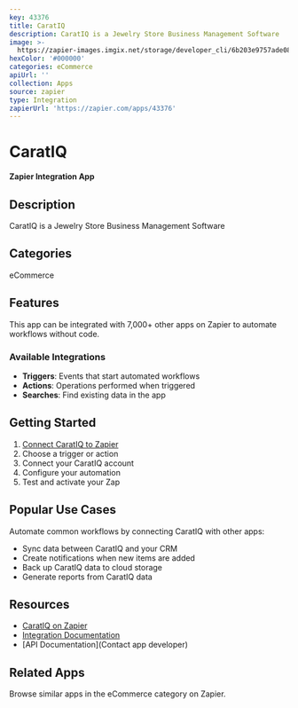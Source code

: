 ```yaml
---
key: 43376
title: CaratIQ
description: CaratIQ is a Jewelry Store Business Management Software
image: >-
  https://zapier-images.imgix.net/storage/developer_cli/6b203e9757ade08093fdbd720469d8bd.png?auto=format%2Ccompress&ixlib=python-3.0.0&q=50
hexColor: '#000000'
categories: eCommerce
apiUrl: ''
collection: Apps
source: zapier
type: Integration
zapierUrl: 'https://zapier.com/apps/43376'
---
```

# CaratIQ

**Zapier Integration App**

## Description

CaratIQ is a Jewelry Store Business Management Software

## Categories

eCommerce

## Features

This app can be integrated with 7,000+ other apps on Zapier to automate workflows without code.

### Available Integrations

- **Triggers**: Events that start automated workflows
- **Actions**: Operations performed when triggered
- **Searches**: Find existing data in the app

## Getting Started

1. [Connect CaratIQ to Zapier](https://zapier.com/apps/43376)
2. Choose a trigger or action
3. Connect your CaratIQ account
4. Configure your automation
5. Test and activate your Zap

## Popular Use Cases

Automate common workflows by connecting CaratIQ with other apps:

- Sync data between CaratIQ and your CRM
- Create notifications when new items are added
- Back up CaratIQ data to cloud storage
- Generate reports from CaratIQ data

## Resources

- [CaratIQ on Zapier](https://zapier.com/apps/43376)
- [Integration Documentation](https://zapier.com/apps/43376/integrations)
- [API Documentation](Contact app developer)

## Related Apps

Browse similar apps in the eCommerce category on Zapier.
